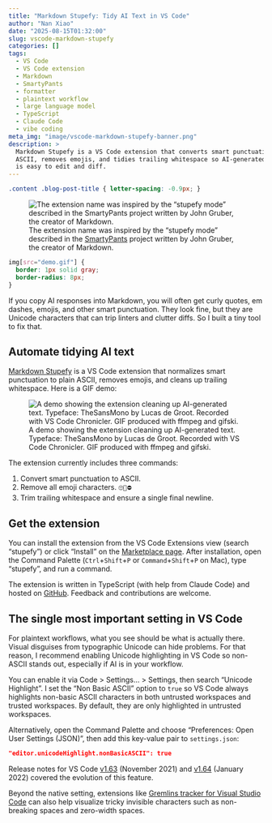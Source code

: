 ```yaml
---
title: "Markdown Stupefy: Tidy AI Text in VS Code"
author: "Nan Xiao"
date: "2025-08-15T01:32:00"
slug: vscode-markdown-stupefy
categories: []
tags:
  - VS Code
  - VS Code extension
  - Markdown
  - SmartyPants
  - formatter
  - plaintext workflow
  - large language model
  - TypeScript
  - Claude Code
  - vibe coding
meta_img: "image/vscode-markdown-stupefy-banner.png"
description: >
  Markdown Stupefy is a VS Code extension that converts smart punctuation to
  ASCII, removes emojis, and tidies trailing whitespace so AI-generated text
  is easy to edit and diff.
---
```


```css
.content .blog-post-title { letter-spacing: -0.9px; }
```

![The extension name was inspired by the "stupefy mode" described in the
[SmartyPants](https://daringfireball.net/projects/smartypants/) project written
by John Gruber, the creator of Markdown.
](/image/vscode-markdown-stupefy-banner.png)

```css
img[src="demo.gif"] {
  border: 1px solid gray;
  border-radius: 8px;
}
```

If you copy AI responses into Markdown, you will often get curly quotes,
em dashes, emojis, and other smart punctuation. They look fine, but they are
Unicode characters that can trip linters and clutter diffs.
So I built a tiny tool to fix that.

## Automate tidying AI text

[Markdown Stupefy](https://marketplace.visualstudio.com/items?itemName=nanxstats.markdown-stupefy)
is a VS Code extension that normalizes smart punctuation to plain ASCII,
removes emojis, and cleans up trailing whitespace. Here is a GIF demo:

![A demo showing the extension cleaning up AI-generated text.
Typeface: TheSansMono by Lucas de Groot. Recorded with VS Code Chronicler.
GIF produced with ffmpeg and gifski.](demo.gif)

The extension currently includes three commands:

1. Convert smart punctuation to ASCII.
2. Remove all emoji characters. `🙄🙅⛔`
3. Trim trailing whitespace and ensure a single final newline.

## Get the extension

You can install the extension from the VS Code Extensions view (search "stupefy")
or click "Install" on the [Marketplace
page](https://marketplace.visualstudio.com/items?itemName=nanxstats.markdown-stupefy).
After installation, open the Command Palette (`Ctrl`+`Shift`+`P` or
`Command`+`Shift`+`P` on Mac), type "stupefy", and run a command.

The extension is written in TypeScript (with help from Claude Code) and
hosted on [GitHub](https://github.com/nanxstats/vscode-markdown-stupefy).
Feedback and contributions are welcome.

## The single most important setting in VS Code

For plaintext workflows, what you see should be what is actually there.
Visual disguises from typographic Unicode can hide problems.
For that reason, I recommend enabling Unicode highlighting in VS Code
so non-ASCII stands out, especially if AI is in your workflow.

You can enable it via Code > Settings... > Settings, then search
"Unicode Highlight". I set the "Non Basic ASCII" option to `true` so VS Code
always highlights non-basic ASCII characters in both untrusted workspaces and
trusted workspaces. By default, they are only highlighted in untrusted workspaces.

Alternatively, open the Command Palette and choose "Preferences: Open User Settings (JSON)",
then add this key-value pair to `settings.json`:

```json
"editor.unicodeHighlight.nonBasicASCII": true
```

Release notes for VS Code
[v1.63](https://code.visualstudio.com/updates/v1_63#_unicode-highlighting) (November 2021) and
[v1.64](https://code.visualstudio.com/updates/v1_64#_unicode-highlighting-improvements) (January 2022)
covered the evolution of this feature.

Beyond the native setting, extensions like [Gremlins tracker for Visual Studio
Code](https://marketplace.visualstudio.com/items?itemName=nhoizey.gremlins)
can also help visualize tricky invisible characters such as
non-breaking spaces and zero-width spaces.
